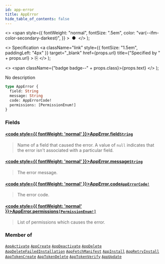 ```yaml
---
id: app-error
title: AppError
hide_table_of_contents: false
---
```


  <>
    <span
      style={{
        fontWeight: "normal",
        fontSize: ".5em",
        color: "var(--ifm-color-secondary-darkest)",
      }}
    >
      &nbsp;●&nbsp;
    </span>
  </>
);

  <>
    Specification
    <a
      className="link"
      style={{ fontSize: "1.5em", paddingLeft: "4px" }}
      target="\_blank"
      href={props.url}
      title={"Specified by " + props.url}
    >
      ⎘
    </a>
  </>
);

  <>
    <span className={"badge badge--" + props.class}>{props.text}</span>
  </>
);

No description

```graphql
type AppError {
  field: String
  message: String
  code: AppErrorCode!
  permissions: [PermissionEnum!]
}
```

### Fields

#### [<code style={{ fontWeight: 'normal' }}>AppError.<b>field</b></code>](#)<Bullet />[`String`](../../api-reference/miscellaneous/scalars/string) <Badge class="secondary" text="scalar"/> <Badge class="secondary" text="miscellaneous"/>

> Name of a field that caused the error. A value of `null` indicates that the error isn't associated with a particular field.

#### [<code style={{ fontWeight: 'normal' }}>AppError.<b>message</b></code>](#)<Bullet />[`String`](../../api-reference/miscellaneous/scalars/string) <Badge class="secondary" text="scalar"/> <Badge class="secondary" text="miscellaneous"/>

> The error message.

#### [<code style={{ fontWeight: 'normal' }}>AppError.<b>code</b></code>](#)<Bullet />[`AppErrorCode!`](../../api-reference/apps/enums/app-error-code) <Badge class="secondary" text="non-null"/> <Badge class="secondary" text="enum"/> <Badge class="secondary" text="apps"/>

> The error code.

#### [<code style={{ fontWeight: 'normal' }}>AppError.<b>permissions</b></code>](#)<Bullet />[`[PermissionEnum!]`](../../api-reference/users/enums/permission-enum) <Badge class="secondary" text="list"/> <Badge class="secondary" text="enum"/> <Badge class="secondary" text="users"/>

> List of permissions which causes the error.

### Member of

[`AppActivate`](../../api-reference/apps/objects/app-activate) <Badge class="secondary" text="object"/><Bullet />[`AppCreate`](../../api-reference/apps/objects/app-create) <Badge class="secondary" text="object"/><Bullet />[`AppDeactivate`](../../api-reference/apps/objects/app-deactivate) <Badge class="secondary" text="object"/><Bullet />[`AppDelete`](../../api-reference/apps/objects/app-delete) <Badge class="secondary" text="object"/><Bullet />[`AppDeleteFailedInstallation`](../../api-reference/apps/objects/app-delete-failed-installation) <Badge class="secondary" text="object"/><Bullet />[`AppFetchManifest`](../../api-reference/apps/objects/app-fetch-manifest) <Badge class="secondary" text="object"/><Bullet />[`AppInstall`](../../api-reference/apps/objects/app-install) <Badge class="secondary" text="object"/><Bullet />[`AppRetryInstall`](../../api-reference/apps/objects/app-retry-install) <Badge class="secondary" text="object"/><Bullet />[`AppTokenCreate`](../../api-reference/apps/objects/app-token-create) <Badge class="secondary" text="object"/><Bullet />[`AppTokenDelete`](../../api-reference/apps/objects/app-token-delete) <Badge class="secondary" text="object"/><Bullet />[`AppTokenVerify`](../../api-reference/apps/objects/app-token-verify) <Badge class="secondary" text="object"/><Bullet />[`AppUpdate`](../../api-reference/apps/objects/app-update) <Badge class="secondary" text="object"/>

